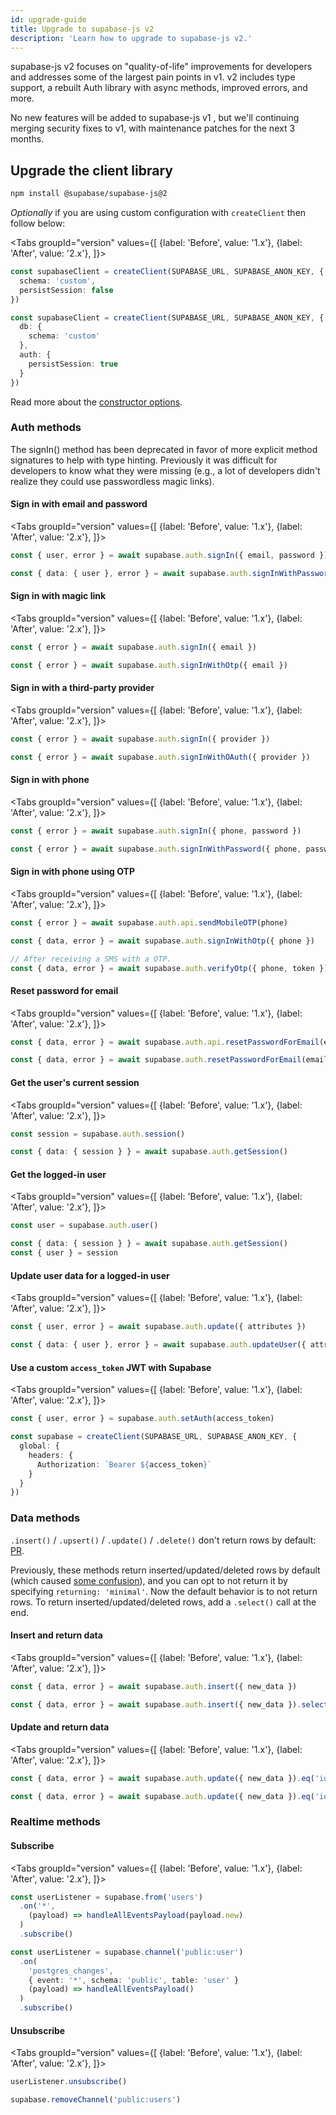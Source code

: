 ```yaml
---
id: upgrade-guide
title: Upgrade to supabase-js v2
description: 'Learn how to upgrade to supabase-js v2.'
---
```



supabase-js v2 focuses on "quality-of-life" improvements for developers and addresses some of the largest pain points in v1. v2 includes type support, a rebuilt Auth library with async methods, improved errors, and more.

No new features will be added to supabase-js v1 , but we'll continuing merging security fixes to v1, with maintenance patches for the next 3 months.

## Upgrade the client library


```sh
npm install @supabase/supabase-js@2
```

*Optionally* if you are using custom configuration with `createClient` then follow below:

<Tabs
  groupId="version"
  values={[
    {label: 'Before', value: '1.x'},
    {label: 'After', value: '2.x'},
  ]}>

<TabItem value="1.x">

```ts title="src/supabaseClient.ts"
const supabaseClient = createClient(SUPABASE_URL, SUPABASE_ANON_KEY, {
  schema: 'custom',
  persistSession: false
})
```
</TabItem>

<TabItem value="2.x">

```ts title="src/supabaseClient.ts"
const supabaseClient = createClient(SUPABASE_URL, SUPABASE_ANON_KEY, {
  db: {
    schema: 'custom'
  },
  auth: {
    persistSession: true
  }
})
```
</TabItem>
</Tabs>

Read more about the [constructor options](/docs/reference/javascript/release-notes#explicit-constructor-options).

### Auth methods

The signIn() method has been deprecated in favor of more explicit method signatures to help with type hinting. Previously it was difficult for developers to know what they were missing (e.g., a lot of developers didn't realize they could use passwordless magic links).

#### Sign in with email and password
<Tabs
  groupId="version"
  values={[
    {label: 'Before', value: '1.x'},
    {label: 'After', value: '2.x'},
  ]}>

<TabItem value="1.x">

```ts
const { user, error } = await supabase.auth.signIn({ email, password })
```
</TabItem>

<TabItem value="2.x">

```ts
const { data: { user }, error } = await supabase.auth.signInWithPassword({ email, password })
```
</TabItem>
</Tabs>

#### Sign in with magic link
<Tabs
  groupId="version"
  values={[
    {label: 'Before', value: '1.x'},
    {label: 'After', value: '2.x'},
  ]}>

<TabItem value="1.x">

```ts
const { error } = await supabase.auth.signIn({ email })
```
</TabItem>

<TabItem value="2.x">

```ts
const { error } = await supabase.auth.signInWithOtp({ email })
```
</TabItem>
</Tabs>

#### Sign in with a third-party provider
<Tabs
  groupId="version"
  values={[
    {label: 'Before', value: '1.x'},
    {label: 'After', value: '2.x'},
  ]}>

<TabItem value="1.x">

```ts
const { error } = await supabase.auth.signIn({ provider })
```
</TabItem>

<TabItem value="2.x">

```ts
const { error } = await supabase.auth.signInWithOAuth({ provider })
```
</TabItem>
</Tabs>

#### Sign in with phone
<Tabs
  groupId="version"
  values={[
    {label: 'Before', value: '1.x'},
    {label: 'After', value: '2.x'},
  ]}>

<TabItem value="1.x">

```ts
const { error } = await supabase.auth.signIn({ phone, password })
```
</TabItem>

<TabItem value="2.x">

```ts
const { error } = await supabase.auth.signInWithPassword({ phone, password })
```
</TabItem>
</Tabs>

#### Sign in with phone using OTP
<Tabs
  groupId="version"
  values={[
    {label: 'Before', value: '1.x'},
    {label: 'After', value: '2.x'},
  ]}>

<TabItem value="1.x">

```ts
const { error } = await supabase.auth.api.sendMobileOTP(phone)
```
</TabItem>

<TabItem value="2.x">

```ts
const { data, error } = await supabase.auth.signInWithOtp({ phone })

// After receiving a SMS with a OTP.
const { data, error } = await supabase.auth.verifyOtp({ phone, token })
```
</TabItem>
</Tabs>

#### Reset password for email
<Tabs
  groupId="version"
  values={[
    {label: 'Before', value: '1.x'},
    {label: 'After', value: '2.x'},
  ]}>

<TabItem value="1.x">

```ts
const { data, error } = await supabase.auth.api.resetPasswordForEmail(email)
```
</TabItem>

<TabItem value="2.x">

```ts
const { data, error } = await supabase.auth.resetPasswordForEmail(email)
```
</TabItem>
</Tabs>

#### Get the user's current session
<Tabs
  groupId="version"
  values={[
    {label: 'Before', value: '1.x'},
    {label: 'After', value: '2.x'},
  ]}>

<TabItem value="1.x">

```ts
const session = supabase.auth.session()
```
</TabItem>

<TabItem value="2.x">

```ts
const { data: { session } } = await supabase.auth.getSession()
```
</TabItem>
</Tabs>

#### Get the logged-in user
<Tabs
  groupId="version"
  values={[
    {label: 'Before', value: '1.x'},
    {label: 'After', value: '2.x'},
  ]}>

<TabItem value="1.x">

```ts
const user = supabase.auth.user()
```
</TabItem>

<TabItem value="2.x">

```ts
const { data: { session } } = await supabase.auth.getSession()
const { user } = session
```
</TabItem>
</Tabs>

#### Update user data for a logged-in user
<Tabs
  groupId="version"
  values={[
    {label: 'Before', value: '1.x'},
    {label: 'After', value: '2.x'},
  ]}>

<TabItem value="1.x">

```ts
const { user, error } = await supabase.auth.update({ attributes })
```
</TabItem>

<TabItem value="2.x">

```ts
const { data: { user }, error } = await supabase.auth.updateUser({ attributes })
```
</TabItem>
</Tabs>

#### Use a custom `access_token` JWT with Supabase

<Tabs
  groupId="version"
  values={[
    {label: 'Before', value: '1.x'},
    {label: 'After', value: '2.x'},
  ]}>

<TabItem value="1.x">

```ts
const { user, error } = supabase.auth.setAuth(access_token)
```
</TabItem>

<TabItem value="2.x">

```ts
const supabase = createClient(SUPABASE_URL, SUPABASE_ANON_KEY, {
  global: { 
    headers: {
      Authorization: `Bearer ${access_token}`
    }
  }
})
```
</TabItem>
</Tabs>

### Data methods

`.insert()` / `.upsert()` / `.update()` / `.delete()` don't return rows by default: [PR](https://github.com/supabase/postgrest-js/pull/276).

Previously, these methods return inserted/updated/deleted rows by default (which caused [some confusion](https://github.com/supabase/supabase/discussions/1548)), and you can opt to not return it by specifying `returning: 'minimal'`. Now the default behavior is to not return rows. To return inserted/updated/deleted rows, add a `.select()` call at the end.

#### Insert and return data

<Tabs
  groupId="version"
  values={[
    {label: 'Before', value: '1.x'},
    {label: 'After', value: '2.x'},
  ]}>

<TabItem value="1.x">

```ts
const { data, error } = await supabase.auth.insert({ new_data })
```
</TabItem>

<TabItem value="2.x">

```ts
const { data, error } = await supabase.auth.insert({ new_data }).select()
```
</TabItem>
</Tabs>

#### Update and return data

<Tabs
  groupId="version"
  values={[
    {label: 'Before', value: '1.x'},
    {label: 'After', value: '2.x'},
  ]}>

<TabItem value="1.x">

```ts
const { data, error } = await supabase.auth.update({ new_data }).eq('id', id)
```
</TabItem>

<TabItem value="2.x">

```ts
const { data, error } = await supabase.auth.update({ new_data }).eq('id', id).select()
```
</TabItem>
</Tabs>

### Realtime methods

#### Subscribe

<Tabs
  groupId="version"
  values={[
    {label: 'Before', value: '1.x'},
    {label: 'After', value: '2.x'},
  ]}>

<TabItem value="1.x">

```ts
const userListener = supabase.from('users')
  .on('*', 
    (payload) => handleAllEventsPayload(payload.new)
  )
  .subscribe()
```
</TabItem>

<TabItem value="2.x">

```ts
const userListener = supabase.channel('public:user')
  .on(
    'postgres_changes',
    { event: '*', schema: 'public', table: 'user' }
    (payload) => handleAllEventsPayload()
  )
  .subscribe()
```
</TabItem>
</Tabs>

#### Unsubscribe

<Tabs
  groupId="version"
  values={[
    {label: 'Before', value: '1.x'},
    {label: 'After', value: '2.x'},
  ]}>

<TabItem value="1.x">

```ts
userListener.unsubscribe()
```
</TabItem>

<TabItem value="2.x">

```ts
supabase.removeChannel('public:users')
```
</TabItem>
</Tabs>